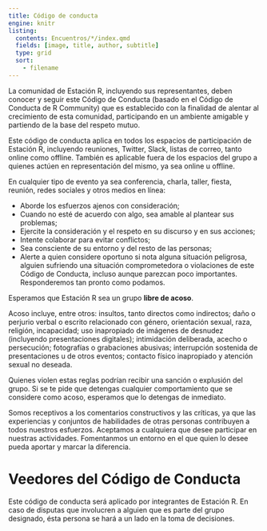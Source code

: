 ```yaml
---
title: Código de conducta
engine: knitr
listing:
  contents: Encuentros/*/index.qmd
  fields: [image, title, author, subtitle]
  type: grid
  sort:
    - filename
---
```


La comunidad de Estación R, incluyendo sus representantes, deben conocer y seguir este Código de Conducta (basado en el Código de Conducta de R Community) que es establecido con la finalidad de alentar al crecimiento de esta comunidad, participando en un ambiente amigable y partiendo de la base del respeto mutuo.

Este código de conducta aplica en todos los espacios de participación de Estación R, incluyendo reuniones, Twitter, Slack, listas de correo, tanto online como offline. También es aplicable fuera de los espacios del grupo a quienes actúen en representación del mismo, ya sea online u offline.

En cualquier tipo de evento ya sea conferencia, charla, taller, fiesta, reunión, redes sociales y otros medios en línea:

* Aborde los esfuerzos ajenos con consideración;
* Cuando no esté de acuerdo con algo, sea amable al plantear sus problemas;
* Ejercite la consideración y el respeto en su discurso y en sus acciones;
* Intente colaborar para evitar conflictos;
* Sea consciente de su entorno y del resto de las personas;
* Alerte a quien considere oportuno si nota alguna situación peligrosa, alguien sufriendo una situación comprometedora o violaciones de este Código de Conducta, incluso aunque parezcan poco importantes. Responderemos tan pronto como podamos.
 
Esperamos que Estación R sea un grupo **libre de acoso**.

Acoso incluye, entre otros: insultos, tanto directos como indirectos; daño o perjurio verbal o escrito relacionado con género, orientación sexual, raza, religión, incapacidad; uso inapropiado de imágenes de desnudez (incluyendo presentaciones digitales); intimidación deliberada, acecho o persecución; fotografías o grabaciones abusivas; interrupción sostenida de presentaciones u de otros eventos; contacto físico inapropiado y atención sexual no deseada.

Quienes violen estas reglas podrían recibir una sanción o explusión del grupo. Si se te pide que detengas cualquier comportamiento que se considere como acoso, esperamos que lo detengas de inmediato.

Somos receptivos a los comentarios constructivos y las críticas, ya que las experiencias y conjuntos de habilidades de otras personas contribuyen a todos nuestros esfuerzos. Aceptamos a cualquiera que desee participar en nuestras actividades. Fomentanmos un entorno en el que quien lo desee pueda aportar y marcar la diferencia.

# Veedores del Código de Conducta

Este código de conducta será aplicado por integrantes de Estación R. En caso de disputas que involucren a alguien que es parte del grupo designado, ésta persona se hará a un lado en la toma de decisiones.
